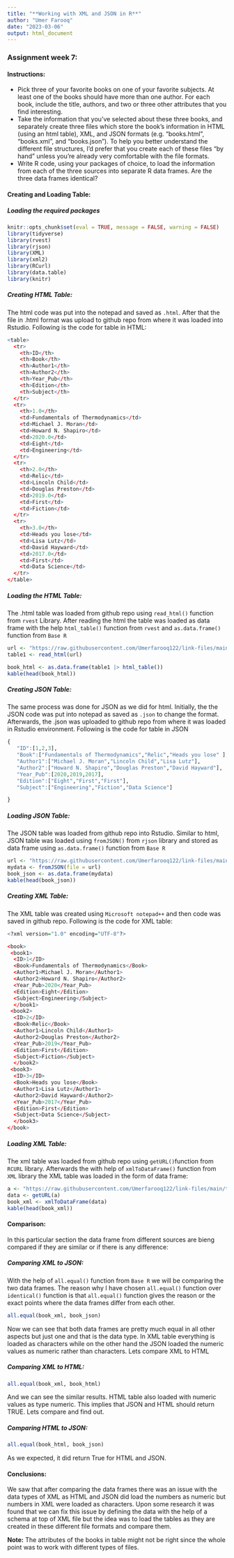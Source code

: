---
title: "**Working with XML and JSON in R**"
author: "Umer Farooq"
date: "2023-03-06"
output: html_document
---

### **Assignment week 7:**

#### **Instructions:**

 * Pick three of your favorite books on one of your favorite subjects. At least one of the books should have more than one author. For each book, include the title, authors, and two or three other attributes that you find interesting.
 * Take the information that you’ve selected about these three books, and separately create three files which store the book’s information in HTML (using an html table), XML, and JSON formats (e.g. “books.html”, “books.xml”, and “books.json”). To help you better understand the different file structures, I’d prefer that you create each of these files “by hand” unless you’re already very comfortable with the file formats.
 * Write R code, using your packages of choice, to load the information from each of the three sources into separate R data frames. Are the three data frames identical?

#### **Creating and Loading Table:** 
##### **Loading the required packages**

```{r load-packages, message=FALSE}
knitr::opts_chunk$set(eval = TRUE, message = FALSE, warning = FALSE)
library(tidyverse)
library(rvest)
library(rjson)
library(XML)
library(xml2)
library(RCurl)
library(data.table)
library(knitr)
```

##### **Creating HTML Table:**

The html code was put into the notepad and saved as `.html`. After that the file in .html format was upload to github repo from where it was loaded into Rstudio. Following is the code for table in HTML:

```{r eval=FALSE}
<table>
  <tr>
    <th>ID</th>
    <th>Book</th>
    <th>Author1</th>
    <th>Author2</th>
    <th>Year_Pub</th>
    <th>Edition</th>
    <th>Subject</th>
  </tr>
  <tr>
    <th>1.0</th>
    <td>Fundamentals of Thermodynamics</td>
    <td>Michael J. Moran</td>
    <td>Howard N. Shapiro</td>
    <td>2020.0</td>
    <td>Eight</td>
    <td>Engineering</td>
  </tr>
  <tr>
    <th>2.0</th>
    <td>Relic</td>
    <td>Lincoln Child</td>
    <td>Douglas Preston</td>
    <td>2019.0</td>
    <td>First</td>
    <td>Fiction</td>
  </tr>
  <tr>
    <th>3.0</th>
    <td>Heads you lose</td>
    <td>Lisa Lutz</td>
    <td>David Hayward</td>
    <td>2017.0</td>
    <td>First</td>
    <td>Data Science</td>
  </tr>
</table>

```

##### **Loading the HTML Table:**

The .html table was loaded from github repo using `read_html()` function from `rvest` Library. After reading the html the table was loaded as data frame with the help `html_table()` function from `rvest` and `as.data.frame()` function from `Base R`

```{r}
url <- "https://raw.githubusercontent.com/Umerfarooq122/link-files/main/table.html"
table1 <- read_html(url)

book_html <- as.data.frame(table1 |> html_table())
kable(head(book_html))
```

##### **Creating JSON Table:**

The same process was done for JSON as we did for html. Initially, the the JSON code was put into notepad as saved as `.json` to change the format. Afterwards, the .json was uploaded to github repo from where it was loaded in Rstudio environment. Following is the code for table in JSON

```{r eval=FALSE}
{ 
   "ID":[1,2,3],
   "Book":["Fundamentals of Thermodynamics","Relic","Heads you lose" ],
   "Author1":["Michael J. Moran","Lincoln Child","Lisa Lutz"],
   "Author2":["Howard N. Shapiro","Douglas Preston","David Hayward"],
   "Year_Pub":[2020,2019,2017],
   "Edition":["Eight","First","First"],
   "Subject":["Engineering","Fiction","Data Science"]

}
```

##### **Loading JSON Table:**

The JSON table was loaded from github repo into Rstudio. Similar to html, JSON table was loaded using `fromJSON()` from `rjson` library and stored as data frame using `as.data.frame()` function from `Base R`

```{r}
url <- "https://raw.githubusercontent.com/Umerfarooq122/link-files/main/table.json"
mydata <- fromJSON(file = url)
book_json <- as.data.frame(mydata) 
kable(head(book_json))
```

##### **Creating XML Table:**

The XML table was created using `Microsoft notepad++` and then code was saved in github repo. Following is the code for XML table:

```{r eval=FALSE}
<?xml version="1.0" encoding="UTF-8"?>

<book>
 <book1>
  <ID>1</ID>
  <Book>Fundamentals of Thermodynamics</Book>
  <Author1>Michael J. Moran</Author1>
  <Author2>Howard N. Shapiro</Author2>
  <Year_Pub>2020</Year_Pub>
  <Edition>Eight</Edition>
  <Subject>Engineering</Subject>
  </book1>
 <book2>
  <ID>2</ID>
  <Book>Relic</Book>
  <Author1>Lincoln Child</Author1>
  <Author2>Douglas Preston</Author2>
  <Year_Pub>2019</Year_Pub>
  <Edition>First</Edition>
  <Subject>Fiction</Subject>
  </book2>
 <book3>
  <ID>3</ID>
  <Book>Heads you lose</Book>
  <Author1>Lisa Lutz</Author1>
  <Author2>David Hayward</Author2>
  <Year_Pub>2017</Year_Pub>
  <Edition>First</Edition>
  <Subject>Data Science</Subject>
  </book3>
</book>
```

##### **Loading XML Table:**

The xml table was loaded from github repo using `getURL()`function from `RCURL` library. Afterwards the with help of `xmlToDataFrame()` function from `XML` library the XML table was loaded in the form of data frame: 

```{r}
a <- "https://raw.githubusercontent.com/Umerfarooq122/link-files/main/table.xml"
data <- getURL(a)
book_xml <- xmlToDataFrame(data)
kable(head(book_xml)) 

```

#### **Comparison:**

In this particular section the data frame from different sources are bieng compared if they are similar or if there is any difference:

##### **Comparing XML to JSON:**

With the help of `all.equal()` function from `Base R` we will be comparing the two data frames. The reason why I have chosen `all.equal()` function over `identical()` function is that `all.equal()` function gives the reason or the exact points where the data frames differ from each other.


```{r}
all.equal(book_xml, book_json) 
```
Now we can see that both data frames are pretty much equal in all other aspects but just one and that is the data type. In XML table everything is loaded as characters while on the other hand the JSON loaded the numeric values as numeric rather than characters. Lets compare XML to HTML

##### **Comparing XML to HTML:**

```{r}
all.equal(book_xml, book_html) 
```
And we can see the similar results. HTML table also loaded with numeric values as type numeric. This implies that JSON and HTML should return TRUE. Lets compare and find out.

##### **Comparing HTML to JSON:**

```{r}
all.equal(book_html, book_json) 
```
As we expected, it did return True for HTML and JSON.

#### **Conclusions:**

We saw that after comparing the data frames there was an issue with the data types of XML as HTML and JSON did load the numbers as numeric but numbers in XML were loaded as characters. Upon some research it was found that we can fix this issue by defining the data with the help of a schema at top of XML file but the idea was to load the tables as they are created in these different file formats and compare them.

**Note:** The attributes of the books in table might not be right since the whole point was to work with different types of files.


